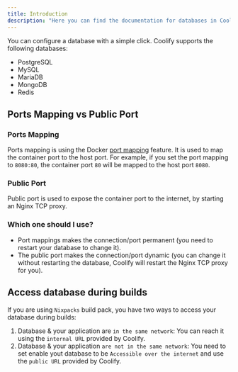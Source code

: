 ```yaml
---
title: Introduction
description: "Here you can find the documentation for databases in Coolify."
---
```


You can configure a database with a simple click. Coolify supports the following databases:

- PostgreSQL
- MySQL
- MariaDB
- MongoDB
- Redis

## Ports Mapping vs Public Port

### Ports Mapping
Ports mapping is using the Docker [port mapping](https://docs.docker.com/network/#published-ports) feature. It is used to map the container port to the host port. For example, if you set the port mapping to `8080:80`, the container port `80` will be mapped to the host port `8080`.

### Public Port
Public port is used to expose the container port to the internet, by starting an Nginx TCP proxy.


### Which one should I use?
- Port mappings makes the connection/port permanent (you need to restart your database to change it).
- The public port makes the connection/port dynamic (you can change it without restarting the database, Coolify will restart the Nginx TCP proxy for you).

## Access database during builds

If you are using `Nixpacks` build pack, you have two ways to access your database during builds:

1. Database & your application are `in the same network`: You can reach it using the `internal URL` provided by Coolify.
2. Database & your application `are not in the same network`: You need to set enable yout database to be `Accessible over the internet` and use the `public URL` provided by Coolify.